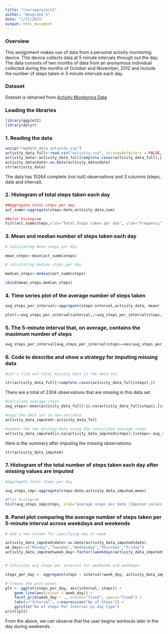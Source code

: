 ---
title: "courseproject1"
author: "Anugraha S"
date: "1/21/2021"
output: html_document
---
### Overview

This assignment makes use of data from a personal activity monitoring device. This device collects data at 5 minute intervals through out the day. The data consists of two months of data from an anonymous individual collected during the months of October and November, 2012 and include the number of steps taken in 5 minute intervals each day.

### Dataset

Dataset is obtained from [Activity Monitoring Data](https://d396qusza40orc.cloudfront.net/repdata%2Fdata%2Factivity.zip)

### Loading the libraries
```{r}
library(ggplot2)
library(dplyr)
```
### 1. Reading the data

```{r}
unzip("repdata_data_activity.zip")
activity_data_full<-read.csv("activity.csv", stringsAsFactors = FALSE, header=TRUE)
activity_data<-activity_data_full[complete.cases(activity_data_full),]
activity_data$date<-as.Date(activity_data$date)
str(activity_data)
```
The data has 15264 complete (not null) observations and 3 columns (steps, date and interval).

### 2. Histogram of total steps taken each day

```{r}
##Aggregate total steps per day
act_summ<-aggregate(steps~date,activity_data,sum)

##plot histogram
hist(act_summ$steps,xlab="Total Steps taken per day", ylab="Frequency", main= "Total Steps Taken per Day")
```

### 3. Mean and median number of steps taken each day

```{r}

# Calculating mean steps per day

mean_steps<-mean(act_summ$steps)

# calculating median steps per day

median_steps<-median(act_summ$steps)

cbind(mean_steps,median_steps)
```

### 4. Time series plot of the average number of steps taken

```{r}
avg_steps_per_interval<-aggregate(steps~interval,activity_data, mean)

plot(x=avg_steps_per_interval$interval,y=avg_steps_per_interval$steps,type="l",xlab="Intervals",ylab="Average steps per interval",main="Time series plot of average steps per interval")
```

### 5. The 5-minute interval that, on average, contains the maximum number of steps

```{r}
avg_steps_per_interval[avg_steps_per_interval$steps==max(avg_steps_per_interval$steps),]
```
### 6. Code to describe and show a strategy for imputing missing data
```{r}
#Let's find out total missing data in the data set.

str(activity_data_full[!complete.cases(activity_data_full$steps),])
```

There are a total of 2304 observations that are missing in this data set.

```{r}
#Calculate average steps
avg_steps<-mean(activity_data_full[!is.na(activity_data_full$steps),]$steps)

#copy the data set to new variable
activity_data_imputed<-activity_data_full

#update the new missing data using the calculated average steps
activity_data_imputed[is.na(activity_data_imputed$steps),]$steps<-avg_steps

```
Here is the summary after imputing the missing observations:

```{r}
str(activity_data_imputed)
```
    

### 7. Histogram of the total number of steps taken each day after missing values are imputed

```{r}
#aggregate total steps per day

avg_steps_imp<-aggregate(steps~date,activity_data_imputed,mean)

#Plot histogram
hist(avg_steps_imp$steps, xlab="average steps per date (Imputed values)",ylab="Frequency", main="Histogram of average steps per day (Using Imputed values)")

```

### 8. Panel plot comparing the average number of steps taken per 5-minute interval across weekdays and weekends

```{r}
# add a new column for specifying day of week

activity_data_imputed$date<-as.Date(activity_data_imputed$date)
wk_days<-c("Monday","Tuesday","Wednesday","Thursday","Friday")
activity_data_imputed$week_day<-factor((weekdays(activity_data_imputed$date) %in% wk_days),levels=c(TRUE,FALSE),labels=c("weekday","weekend"))


# Calculate avg steps per interval for weekends and weekdays

steps_per_day <- aggregate(steps ~ interval+week_day, activity_data_imputed, mean)

# Create the plot panel
plt <- ggplot(steps_per_day, aes(interval, steps)) +
    geom_line(aes(colour = week_day)) +
    facet_grid(week_day ~ ., scales="fixed", space="fixed") +
    labs(x="Interval", y=expression("No of Steps")) +
    ggtitle("No of steps Per Interval by day type")
print(plt)

```

From the above, we can observe that the user begins workouts later in the day during weekends.


